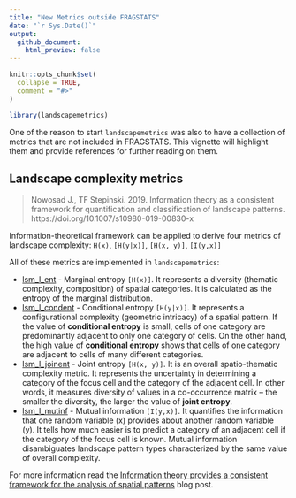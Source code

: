 ```yaml
---
title: "New Metrics outside FRAGSTATS"
date: "`r Sys.Date()`"
output:
  github_document:
    html_preview: false
---
```


```r
knitr::opts_chunk$set(
  collapse = TRUE,
  comment = "#>"
)
```

```r
library(landscapemetrics)
```

One of the reason to start `landscapemetrics` was also to have a collection of metrics that are not included in FRAGSTATS. This vignette will highlight them and provide references for further reading on them.

## Landscape complexity metrics

> Nowosad J., TF Stepinski. 2019. Information theory as a consistent framework for quantification and classification of landscape patterns. https://doi.org/10.1007/s10980-019-00830-x

Information-theoretical framework can be applied to derive four metrics of landscape complexity: `H(x)`, `[H(y|x)]`, `[H(x, y)]`, `[I(y,x)]`

All of these metrics are implemented in `landscapemetrics`:

- [lsm_l_ent](https://r-spatialecology.github.io/landscapemetrics/reference/lsm_l_ent.html) - Marginal entropy `[H(x)]`.
It represents a diversity (thematic complexity, composition) of spatial categories.
It is calculated as the entropy of the marginal distribution.
- [lsm_l_condent](https://r-spatialecology.github.io/landscapemetrics/reference/lsm_l_condent.html) - Conditional entropy `[H(y|x)]`.
It represents a configurational complexity (geometric intricacy) of a spatial pattern. 
If the value of **conditional entropy** is small, cells of one category are predominantly adjacent to only one category of cells.
On the other hand, the high value of **conditional entropy** shows that cells of one category are adjacent to cells of many different categories.
- [lsm_l_joinent](https://r-spatialecology.github.io/landscapemetrics/reference/lsm_l_joinent.html) - Joint entropy `[H(x, y)]`.
It is an overall spatio-thematic complexity metric. 
It represents the uncertainty in determining a category of the focus cell and the category of the adjacent cell.
In other words, it measures diversity of values in a co-occurrence matrix -- the smaller the diversity, the larger the value of **joint entropy**.
- [lsm_l_mutinf](https://r-spatialecology.github.io/landscapemetrics/reference/lsm_l_mutinf.html) - Mutual information `[I(y,x)]`.
It quantifies the information that one random variable (x) provides about another random variable (y). 
It tells how much easier is to predict a category of an adjacent cell if the category of the focus cell is known.
Mutual information disambiguates landscape pattern types characterized by the same value of overall complexity.

<!--the link will be available starting 2019-06-25-->
For more information read the [Information theory provides a consistent framework for the analysis of spatial patterns](https://nowosad.github.io/post/ent-bp1/) blog post.
